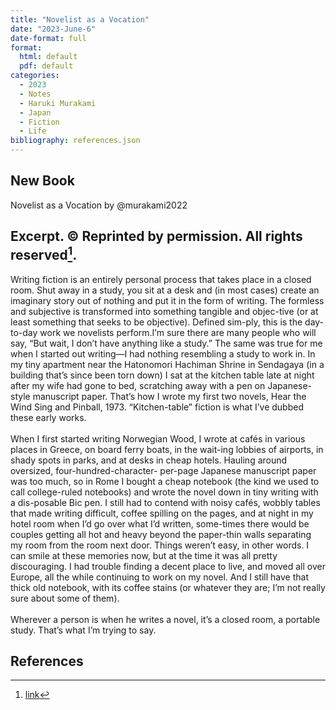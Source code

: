 ```yaml
---
title: "Novelist as a Vocation"
date: "2023-June-6"
date-format: full
format: 
  html: default
  pdf: default
categories:
  - 2023
  - Notes
  - Haruki Murakami
  - Japan
  - Fiction
  - Life
bibliography: references.json
---
```


## New Book

Novelist as a Vocation by @murakami2022

## **Excerpt. © Reprinted by permission. All rights reserved**[^1]**.**

[^1]: [link](https://www.amazon.ca/Novelist-as-Vocation-Haruki-Murakami-ebook/dp/B09S3LBFHS/ref=sr_1_5?adgrpid=1350200510852514&hvadid=84388043562554&hvbmt=be&hvdev=c&hvlocphy=5076&hvnetw=s&hvqmt=e&hvtargid=kwd-84387701647169%3Aloc-32&hydadcr=14268_13443533&keywords=murakami&qid=1686093519&s=digital-text&sr=1-5)

Writing fiction is an entirely personal process that takes place in a closed room. Shut away in a study, you sit at a desk and (in most cases) create an imaginary story out of nothing and put it in the form of writing. The formless and subjective is transformed into something tangible and objec-tive (or at least something that seeks to be objective). Defined sim-ply, this is the day-to-day work we novelists perform.I'm sure there are many people who will say, "But wait, I don't have anything like a study." The same was true for me when I started out writing---I had nothing resembling a study to work in. In my tiny apartment near the Hatonomori Hachiman Shrine in Sendagaya (in a building that's since been torn down) I sat at the kitchen table late at night after my wife had gone to bed, scratching away with a pen on Japanese-style manuscript paper. That's how I wrote my first two novels, Hear the Wind Sing and Pinball, 1973. "Kitchen-table" fiction is what I've dubbed these early works.\
\
When I first started writing Norwegian Wood, I wrote at cafés in various places in Greece, on board ferry boats, in the wait-ing lobbies of airports, in shady spots in parks, and at desks in cheap hotels. Hauling around oversized, four-hundred-character- per-page Japanese manuscript paper was too much, so in Rome I bought a cheap notebook (the kind we used to call college-ruled notebooks) and wrote the novel down in tiny writing with a dis-posable Bic pen. I still had to contend with noisy cafés, wobbly tables that made writing difficult, coffee spilling on the pages, and at night in my hotel room when I'd go over what I'd written, some-times there would be couples getting all hot and heavy beyond the paper-thin walls separating my room from the room next door. Things weren't easy, in other words. I can smile at these memories now, but at the time it was all pretty discouraging. I had trouble finding a decent place to live, and moved all over Europe, all the while continuing to work on my novel. And I still have that thick old notebook, with its coffee stains (or whatever they are; I'm not really sure about some of them).\
\
Wherever a person is when he writes a novel, it's a closed room, a portable study. That's what I'm trying to say.

## References
